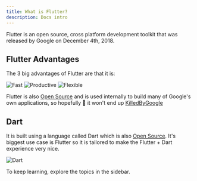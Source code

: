 ```yaml
---
title: What is Flutter?
description: Docs intro
---
```


Flutter is an open source, cross platform development toolkit that was released by Google on December 4th, 2018.

## Flutter Advantages 
The 3 big advantages of Flutter are that it is:

![Fast](/images/flutter_introduction_1.png)
![Productive](/images/flutter_introduction_2.png)
![Flexible](/images/flutter_introduction_3.png)

Flutter is also [Open Source](https://github.com/flutter/flutter) and is used internally to build many of Google's own applications, so hopefully 🤞 it won't end up [KilledByGoogle](https://killedbygoogle.com)

## Dart

It is built using a language called Dart which is also [Open Source](https://github.com/dart-lang/sdk). It's biggest use case is Flutter so it is tailored to make the Flutter + Dart experience very nice.

![Dart](/images/flutter_introduction_4.png)

To keep learning, explore the topics in the sidebar.
